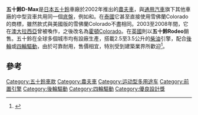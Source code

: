 {{noteTA
|1=zh-tw:小卡車;zh-hk:農夫車;zh-cn:皮卡货车;
}}
{{Infobox automobile
| name = 五十鈴D-Max
| image = File:Isuzu D-Max II - Mondial de l'Automobile de Paris 2014 - 007.jpg
| manufacturer = [[五十鈴|五十鈴]]<br />[[通用汽車|通用汽車]]（[[北美|北美]]版本）
| aka = {{link-en|雪佛蘭Colorado|Chevrolet Colorado}}<br />雪佛蘭D-Max<br />雪佛蘭LUV D-Max<br />霍頓Colorado<br />{{link-en|霍頓Rodeo|Holden Rodeo}}<br />五十鈴KB<br/>Isuzu LB<br />五十鈴Rodeo<br/>雪佛蘭T Series<br />{{link-en|吉姆西Canyon|GMC Canyon}}<ref>{{cite web |url=http://www.almansourauto.com/PassengerCars/Tseries.aspx |title=Al-Mansour Automotive Egypt |publisher=Almansourauto.com |date= |accessdate=19 July 2010 |deadurl=yes |archiveurl=https://web.archive.org/web/20100616153025/http://www.almansourauto.com/PassengerCars/Tseries.aspx |archivedate=2010年6月16日 }}</ref>
| production = 2002年至今
| assembly = {{CHI}}[[阿里卡_(阿里卡省)|阿里卡]]（至2008年<ref>{{cite web | url=http://www.estrellaarica.cl/prontus4_nots/site/artic/20080309/pags/20080309034534.html | title=General Motors y la era de su reinado en Arica | publisher=estrellaarica.cl | date= | accessdate=28 May 2015 | archive-date=2018-08-03 | archive-url=https://web.archive.org/web/20180803182748/http://www.estrellaarica.cl/prontus4_nots/site/artic/20080309/pags/20080309034534.html | dead-url=no }}</ref><br />{{CHN}}[[江西省|江西省]]<br />{{flag|厄瓜多爾}}[[基多|基多]]<br />{{flag|埃及}}[[十月六日城|十月六日城]]<ref>{{cite web | author = Satyam | url = http://www.gmegypt.com/content_data/LAAM/ME/en/GBPME/999/EG/gm_history.html?cntryCd=EG# | title = GM Egypt History | publisher = GM Egypt | accessdate = 19 July 2010 | deadurl = yes | archiveurl = https://web.archive.org/web/20121122131249/http://www.gmegypt.com/content_data/LAAM/ME/en/GBPME/999/EG/gm_history.html?cntryCd=EG | archivedate = 2012年11月22日 }}</ref><br/>{{flag|印尼}}[[耶加達|耶加達]]<br/>{{flag|馬來西亞}}[[北根|北根]] 、[[八打靈再也|八打靈再也]]<br />{{flag|尼日利亞}}[[拉各斯|拉各斯]]<br/>{{flag|菲律賓}}{{link-en|比尼揚 (菲律賓)|Biñan, Laguna|比尼揚}}<ref>{{cite web | url = http://car-cat.com/firm-875.html | title = Isuzu. Isuzu in the Philippines | publisher = Car-cat | accessdate = 25 July 2010 | archive-date = 2011-02-23 | archive-url = https://web.archive.org/web/20110223143303/http://car-cat.com/firm-875.html | dead-url = no }}</ref><br/>{{flag|葡萄牙}}[[新文達什|新文達什]]<br/>{{flag|南非}}[[伊莉莎白港|伊莉莎白港]]、{{link-en|桑頓 (南非)|Sandton|桑頓}}<br/>{{flag|泰國}}[[羅勇府|羅勇府]]<br />{{flag|突尼西亞}}[[凱魯萬|凱魯萬]]<ref>{{cite web | url = http://www.lautomarche.com/?module=news&sid=155 | title = Diamal s'insurge | publisher = L'auto-marché | date = 27 March 2006 | accessdate = 4 March 2011 | archive-date = 2021-03-05 | archive-url = https://web.archive.org/web/20210305234508/http://lautomarche.com/?module=news&sid=155 | dead-url = no }}</ref><br/>{{flag|土耳其}}[[伊斯坦堡|伊斯坦堡]]<br/>{{VIE}}[[胡志明市|胡志明市]]
| predecessor = {{link-en|五十鈴TF|Isuzu TF}}
| successor =
| class = [[緊湊農夫車|緊湊農夫車]]
| body_style = 2門{{link-en|底盤駕駛室|cab chassis}}<br />2門連車斗<br />4門底盤駕駛室<br />4門連車斗
| related = 雪佛蘭Colorado/{{link-en|五十鈴i-Series|Isuzu i-Series}}<br />[[五十鈴MU-7|五十鈴MU-7]]
}}
'''五十鈴D-Max'''是[[日本|日本]][[五十鈴|五十鈴]]車廠於2002年推出的[[農夫車|農夫車]]，與[[通用汽車|通用汽車]]旗下其他車廠的中型貨車共用同一個[[底盤|底盤]]，例如{{link-en|雪佛蘭Colorado|Chevrolet Colorado}}和{{link-en|吉姆西Canyon|GMC Canyon}}。在[[泰國|泰國]]它甚至直接使用雪佛蘭Colorado的商標，雖然款式與美國版的雪佛蘭Colorado不盡相同。2003至2008年間，它在[[澳大拉西亞|澳大拉西亞]]曾被喚作{{link-en|霍頓Rodeo|Holden Rodeo}}，之後改名為[[霍頓汽車|霍頓]]Colorado。在[[英國|英國]]則以'''五十鈴Rodeo'''銷售。五十鈴在全球多個城市均有設廠生產，搭載2.5至3.5公升的[[柴油|柴油]]引擎，配合[[後輪驅動|後輪]]或[[四輪驅動|四輪驅動]]，由於可靠耐用，售價相宜，特別受到建築業界所歡迎<ref>{{cite news |title=Isuzu D-Max最型農夫車 即日上市 |url=http://www.hkheadline.com.hk/car/car_content.asp?contid=136951&srctype=g |language=zh-hk |publisher=頭條日報 |date=2012年11月16日 |accessdate=2015年7月3日 |deadurl=yes |archiveurl=https://archive.is/20150703080756/http://www.hkheadline.com.hk/car/car_content.asp?contid=136951&srctype=g |archivedate=2015年7月3日 }}</ref>。

==參考==
{{reflist}}

[[Category:五十鈴車款|Category:五十鈴車款]]
[[Category:農夫車|Category:農夫車]]
[[Category:运动型多用途车|Category:运动型多用途车]]
[[Category:前置引擎|Category:前置引擎]]
[[Category:後輪驅動|Category:後輪驅動]]
[[Category:四輪驅動|Category:四輪驅動]]
[[Category:優良設計獎|Category:優良設計獎]]